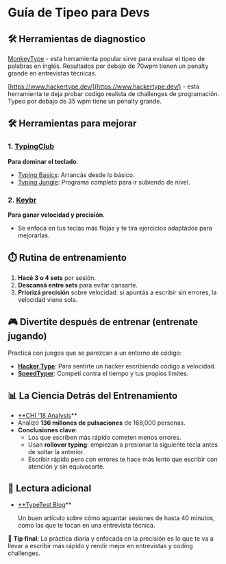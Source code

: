 

# Guía de Tipeo para Devs


<IREmbed src="https://www.youtube.com/embed/j-_2GWrJSnk?si=H_CVauCz0O9U4Brg"/>



## 🛠️ Herramientas de diagnostico

[MonkeyType](https://monkeytype.com/) - esta herramienta popular sirve para evaluar el tipeo de palabras en inglés. Resultados por debajo de 70wpm tienen un penalty grande en entrevistas técnicas.

[https://www.hackertype.dev/](https://www.hackertype.dev/) - esta herramienta te deja probar codigo realista de challenges de programación. Typeo por debajo de 35 wpm tiene un penalty grande.

## 🛠️ Herramientas para mejorar

### 1. [**TypingClub**](https://www.typingclub.com/)

**Para dominar el teclado**.

- [Typing Basics](https://www.edclub.com/library/typing-basics): Arrancás desde lo básico.
- [Typing Jungle](https://www.edclub.com/library/typing-jungle): Programa completo para ir subiendo de nivel.

### 2. [**Keybr**](https://www.keybr.com/)

**Para ganar velocidad y precisión**.

- Se enfoca en tus teclas más flojas y te tira ejercicios adaptados para mejorarlas.

## ⏱️ Rutina de entrenamiento

1. **Hacé 3 o 4 sets** por sesión.
2. **Descansá entre sets** para evitar cansarte.
3. **Priorizá precisión** sobre velocidad: si apuntás a escribir sin errores, la velocidad viene sola.

## 🎮 Divertite después de entrenar (entrenate jugando)

Practicá con juegos que se parezcan a un entorno de código:

- [**Hacker Type**](https://www.hackertype.dev/): Para sentirte un hacker escribiendo código a velocidad.
- [**SpeedTyper**](https://speedtyper.dev/): Competí contra el tiempo y tus propios límites.

## 📊 La Ciencia Detrás del Entrenamiento

- [**CHI '18 Analysis](https://userinterfaces.aalto.fi/136Mkeystrokes/resources/chi-18-analysis.pdf)**
- Analizó **136 millones de pulsaciones** de 168,000 personas.
- **Conclusiones clave**:
    - Los que escriben más rápido cometen menos errores.
    - Usan **rollover typing**: empiezan a presionar la siguiente tecla antes de soltar la anterior.
    - Escribir rápido pero con errores te hace más lento que escribir con atención y sin equivocarte.

## 📝 Lectura adicional

- [**TypeTest Blog](https://typetest.io/blog/)**
    
    Un buen artículo sobre cómo aguantar sesiones de hasta 40 minutos, como las que te tocan en una entrevista técnica.
    

🧠 **Tip final**: La práctica diaria y enfocada en la precisión es lo que te va a llevar a escribir más rápido y rendir mejor en entrevistas y coding challenges.
